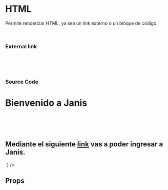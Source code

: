 

<Meta title="components/HTML" component={HTML} />

# HTML

Permite renderizar HTML, ya sea un link externo o un bloque de código.

<br />

<Preview>
	<Story name="HTML">
		<div>
			<div>
			<h3>External link</h3>
			<HTML
				sourceURL="http://fizzmod.com"
			/>
			</div>
			<br /><br /><br />
			<div>
			<h3>Source Code</h3>
			<HTML
				code={`<!DOCTYPE html>
					<html>
						<body>
								<h1>Bienvenido a Janis</h1>
								<br><br><br>
								<h2>Mediante el siguiente <a href="{{activactionUrl}}"><strong>link</strong></a> vas a poder ingresar a Janis.</h2>
						</body>
					</html>`}
			/>
			</div>
		</div>
	</Story>
</Preview>

## Props

<Props of={HTML} />